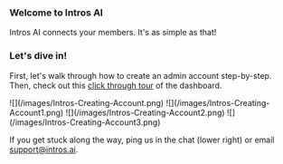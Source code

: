 ### **Welcome to Intros AI**

Intros AI connects your members. It's as simple as that!


### **Let's dive in!**

First, let's walk through how to create an admin account step-by-step. Then, check out this [click through tour](https://introsai.navattic.com/y110888) of the dashboard.



<Steps>
  <Step title="Sign in at https://www.intros.club/dashboard and select Sign Up">
    ![](/images/Intros-Creating-Account.png)
  </Step>
  <Step title="Enter your Name">
    ![](/images/Intros-Creating-Account1.png)
  </Step>
  <Step title="Upload your Logo and Input your Club Name">
    ![](/images/Intros-Creating-Account2.png)
  </Step>
  <Step title="You've Created your Account!">
    ![](/images/Intros-Creating-Account3.png)
  </Step>
</Steps>

If you get stuck along the way, ping us in the chat (lower right) or email support@intros.ai.
